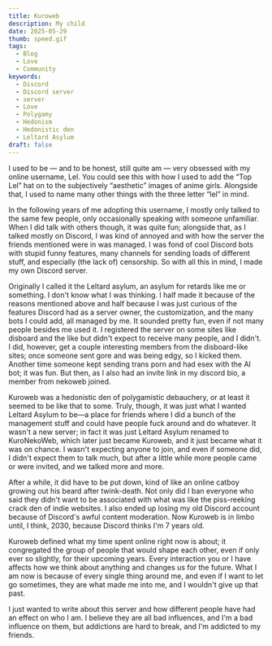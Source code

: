 ```yaml
---
title: Kuroweb
description: My child
date: 2025-05-29
thumb: speed.gif
tags:
  - Blog
  - Love
  - Community
keywords:
  - Discord
  - Discord server
  - server
  - Love
  - Polygamy
  - Hedonism
  - Hedonistic den
  - Leltard Asylum
draft: false
---
```


I used to be — and to be honest, still quite am — very obsessed with my online username, Lel. You could see this with how I used to add the “Top Lel” hat on to the subjectively “aesthetic” images of anime girls. Alongside that, I used to name many other things with the three letter “lel” in mind.

In the following years of me adopting this username, I mostly only talked to the same few people, only occasionally speaking with someone unfamiliar. When I did talk with others though, it was quite fun; alongside that, as I talked mostly on Discord, I was kind of annoyed and with how the server the friends mentioned were in was managed. I was fond of cool Discord bots with stupid funny features, many channels for sending loads of different stuff, and especially (the lack of) censorship. So with all this in mind, I made my own Discord server.

Originally I called it the Leltard asylum, an asylum for retards like me or something. I don't know what I was thinking. I half made it because of the reasons mentioned above and half because I was just curious of the features Discord had as a server owner, the customization, and the many bots I could add, all managed by me. It sounded pretty fun, even if not many people besides me used it. I registered the server on some sites like disboard and the like but didn't expect to receive many people, and I didn't. I did, however, get a couple interesting members from the disboard-like sites; once someone sent gore and was being edgy, so I kicked them. Another time someone kept sending trans porn and had esex with the AI bot; it was fun. But then, as I also had an invite link in my discord bio, a member from nekoweb joined.

Kuroweb was a hedonistic den of polygamistic debauchery, or at least it seemed to be like that to some. Truly, though, it was just what I wanted Leltard Asylum to be—a place for friends where I did a bunch of the management stuff and could have people fuck around and do whatever. It wasn't a new server; in fact it was just Leltard Asylum renamed to KuroNekoWeb, which later just became Kuroweb, and it just became what it was on chance. I wasn't expecting anyone to join, and even if someone did, I didn't expect them to talk much, but after a little while more people came or were invited, and we talked more and more.

After a while, it did have to be put down, kind of like an online catboy growing out his beard after twink-death. Not only did I ban everyone who said they didn't want to be associated with what was like the piss-reeking crack den of indie websites. I also ended up losing my old Discord account because of Discord's awful content moderation.
Now Kuroweb is in limbo until, I think, 2030, because Discord thinks I'm 7 years old.

Kuroweb defined what my time spent online right now is about; it congregated the group of people that would shape each other, even if only ever so slightly, for their upcoming years. Every interaction you or I have affects how we think about anything and changes us for the future. What I am now is because of every single thing around me, and even if I want to let go sometimes, they are what made me into me, and I wouldn't give up that past.

I just wanted to write about this server and how different people have had an effect on who I am. I believe they are all bad influences, and I'm a bad influence on them, but addictions are hard to break, and I'm addicted to my friends.
